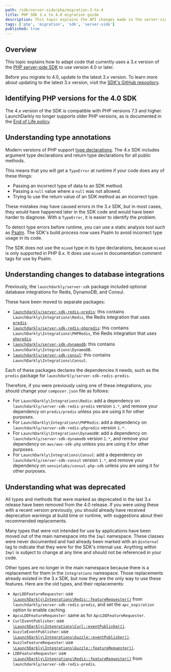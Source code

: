 ```yaml
---
path: /sdk/server-side/php/migration-3-to-4
title: PHP SDK 3.x to 4.0 migration guide
description: This topic explains the API changes made in the server-side PHP SDK 4 release and how to migrate to that version.
tags: ['php', 'migration', 'sdk', 'server-side']
published: true
---
```


## Overview

This topic explains how to adapt code that currently uses a 3.x version of the [PHP server-side SDK](/sdk/server-side/php) to use version 4.0 or later.

Before you migrate to 4.0, update to the latest 3.x version. To learn more about updating to the latest 3.x version, visit the [SDK's GitHub repository](https://github.com/launchdarkly/php-server-sdk/releases).

## Identifying PHP versions for the 4.0 SDK

The 4.x version of the SDK is compatible with PHP versions 7.3 and higher. LaunchDarkly no longer supports older PHP versions, as is documented in the [End of Life policy](https://launchdarkly.com/policies/end-of-life-policy/).

## Understanding type annotations

Modern versions of PHP support [type declarations](https://www.php.net/manual/en/language.types.declarations.php). The 4.x SDK includes argument type declarations and return type declarations for all public methods.

This means that you will get a `TypeError` at runtime if your code does any of these things:

* Passing an incorrect type of data to an SDK method.
* Passing a `null` value where a `null` was not allowed.
* Trying to use the return value of an SDK method as an incorrect type.

These mistakes may have caused errors in the 3.x SDK, but in most cases, they would have happened later in the SDK code and would have been harder to diagnose. With a `TypeError`, it is easier to identify the problem.

To detect type errors before runtime, you can use a static analysis tool such as [Psalm](https://psalm.dev/). The SDK's build process now uses Psalm to avoid incorrect type usage in its code.

The SDK does not use the `mixed` type in its type declarations, because `mixed` is only supported in PHP 8.x. It does use `mixed` in documentation comment tags for use by Psalm.

## Understanding changes to database integrations

Previously, the `launchdarkly/server-sdk` package included optional database integrations for Redis, DynamoDB, and Consul.

These have been moved to separate packages:

* [`launchdarkly/server-sdk-redis-predis`](https://packagist.org/packages/launchdarkly/server-sdk-redis-predis): this contains `LaunchDarkly\Integrations\Redis`, the Redis integration that uses [`predis`](https://github.com/predis/predis).
* [`launchdarkly/server-sdk-redis-phpredis`](https://packagist.org/packages/launchdarkly/server-sdk-redis-phpredis): this contains `LaunchDarkly\Integrations\PHPRedis`, the Redis integration that uses [`phpredis`](https://github.com/phpredis/phpredis).
* [`launchdarkly/server-sdk-dynamodb`](https://packagist.org/packages/launchdarkly/server-sdk-dynamodb): this contains `LaunchDarkly\Integrations\DynamoDB`.
* [`launchdarkly/server-sdk-consul`](https://packagist.org/packages/launchdarkly/server-sdk-consul): this contains `LaunchDarkly\Integrations\Consul`.

Each of these packages declares the dependencies it needs, such as the `predis` package for `launchdarkly/server-sdk-redis-predis`.

Therefore, if you were previously using one of these integrations, you should change your `composer.json` file as follows:

* For `LaunchDarkly\Integrations\Redis`: add a dependency on `launchdarkly/server-sdk-redis-predis` version `1.*`, and remove your dependency on `predis/predis` unless you are using it for other purposes.
* For `LaunchDarkly\Integrations\PHPRedis`: add a dependency on `launchdarkly/server-sdk-redis-phpredis` version `1.*`.
* For `LaunchDarkly\Integrations\DynamoDB`: add a dependency on `launchdarkly/server-sdk-dynamodb` version `1.*`, and remove your dependency on `aws/aws-sdk-php` unless you are using it for other purposes.
* For `LaunchDarkly\Integrations\Consul`: add a dependency on `launchdarkly/server-sdk-consul` version `1.*`, and remove your dependency on `sensiolabs/consul-php-sdk` unless you are using it for other purposes.

## Understanding what was deprecated

All types and methods that were marked as deprecated in the last 3.x release have been removed from the 4.0 release. If you were using these with a recent version previously, you should already have received deprecation warnings at build time or runtime, with suggestions about their recommended replacements.

Many types that were not intended for use by applications have been moved out of the main namespace into the `Impl` namespace. These classes were never documented and had already been marked with an `@internal` tag to indicate that they were for the SDK's internal use. Anything within `Impl` is subject to change at any time and should not be referenced in your code.

Other types are no longer in the main namespace because there is a replacement for them in the `Integrations` namespace. Those replacements already existed in the 3.x SDK, but now they are the only way to use these features. Here are the old types, and their replacements:

* `ApcLDDFeatureRequester`: use [`\LaunchDarkly\Integrations\Redis::featureRequester()`](https://launchdarkly.github.io/php-server-sdk-redis-predis/classes/LaunchDarkly-Integrations-Redis.html#method_featureRequester) from `launchdarkly/server-sdk-redis-predis`, and set the `apc_expiration` option to enable caching.
* `ApcuLDDFeatureRequester`: same as for `ApcLDDFeatureRequester`.
* `CurlEventPublisher`: use [`\LaunchDarkly\Integrations\Curl::eventPublisher()`](https://launchdarkly.github.io/php-server-sdk/classes/LaunchDarkly-Integrations-Curl.html#method_eventPublisher).
* `GuzzleEventPublisher`: use [`\LaunchDarkly\Integrations\Guzzle::eventPublisher()`](https://launchdarkly.github.io/php-server-sdk/classes/LaunchDarkly-Integrations-Guzzle.html#method_eventPublisher).
* `GuzzleFeatureRequester`: use [`\LaunchDarkly\Integrations\Guzzle::featureRequester()`](https://launchdarkly.github.io/php-server-sdk/classes/LaunchDarkly-Integrations-Guzzle.html#method_featureRequester).
* `LDDFeatureRequester`: use [`\LaunchDarkly\Integrations\Redis::featureRequester()`](https://launchdarkly.github.io/php-server-sdk-redis-predis/classes/LaunchDarkly-Integrations-Redis.html#method_featureRequester) from `launchdarkly/server-sdk-redis-predis`.
